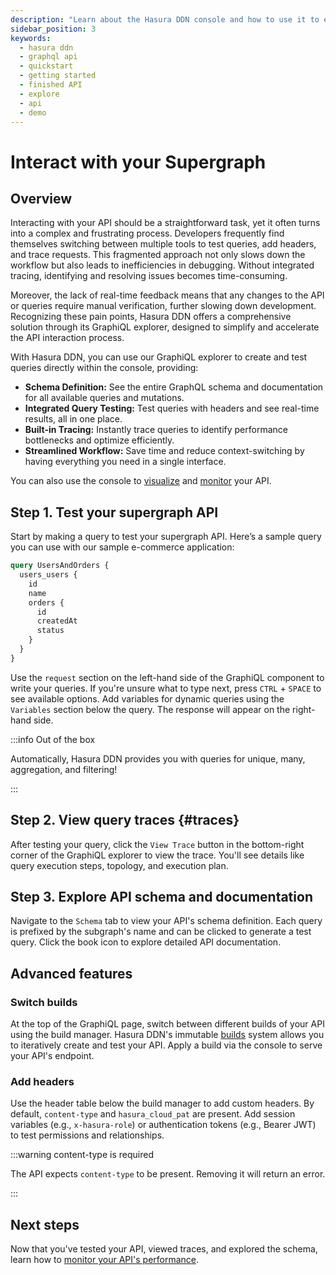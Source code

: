 ```yaml
---
description: "Learn about the Hasura DDN console and how to use it to explore a finished supergraph."
sidebar_position: 3
keywords:
  - hasura ddn
  - graphql api
  - quickstart
  - getting started
  - finished API
  - explore
  - api
  - demo
---
```



# Interact with your Supergraph

## Overview

Interacting with your API should be a straightforward task, yet it often turns into a complex and frustrating process.
Developers frequently find themselves switching between multiple tools to test queries, add headers, and trace requests.
This fragmented approach not only slows down the workflow but also leads to inefficiencies in debugging. Without
integrated tracing, identifying and resolving issues becomes time-consuming.

Moreover, the lack of real-time feedback means that any changes to the API or queries require manual verification,
further slowing down development. Recognizing these pain points, Hasura DDN offers a comprehensive solution through its
GraphiQL explorer, designed to simplify and accelerate the API interaction process.

With Hasura DDN, you can use our GraphiQL explorer to create and test queries directly within the console, providing:

- **Schema Definition:** See the entire GraphQL schema and documentation for all available queries and mutations.
- **Integrated Query Testing:** Test queries with headers and see real-time results, all in one place.
- **Built-in Tracing:** Instantly trace queries to identify performance bottlenecks and optimize efficiently.
- **Streamlined Workflow:** Save time and reduce context-switching by having everything you need in a single interface.

You can also use the console to [visualize](/basics/explore/explore-your-api.mdx) and
[monitor](/basics/explore/monitor.mdx) your API.

## Step 1. Test your supergraph API

Start by making a query to test your supergraph API. Here’s a sample query you can use with our sample e-commerce
application:

```graphql
query UsersAndOrders {
  users_users {
    id
    name
    orders {
      id
      createdAt
      status
    }
  }
}
```

<Thumbnail src="/img/get-started/users-and-orders-query.png" alt="Sample query" width="1000px" />

Use the `request` section on the left-hand side of the GraphiQL component to write your queries. If you're unsure what
to type next, press `CTRL` + `SPACE` to see available options. Add variables for dynamic queries using the `Variables`
section below the query. The response will appear on the right-hand side.

:::info Out of the box

Automatically, Hasura DDN provides you with queries for unique, many, aggregation, and filtering!

:::

## Step 2. View query traces {#traces}

After testing your query, click the `View Trace` button in the bottom-right corner of the GraphiQL explorer to view the
trace. You'll see details like query execution steps, topology, and execution plan.

<Thumbnail src="/img/get-started/trace-details.png" alt="Sample trace data" width="1000px" />

## Step 3. Explore API schema and documentation

Navigate to the `Schema` tab to view your API's schema definition. Each query is prefixed by the subgraph's name and can
be clicked to generate a test query. Click the book icon to explore detailed API documentation.

## Advanced features

### Switch builds

At the top of the GraphiQL page, switch between different builds of your API using the build manager. Hasura DDN's
immutable [builds](/project-configuration/builds.mdx) system allows you to iteratively create and test your API. Apply a
build via the console to serve your API's endpoint.

<Thumbnail src="/img/get-started/console-switch-builds.png" alt="Switch builds" width="1000px" />

### Add headers

Use the header table below the build manager to add custom headers. By default, `content-type` and `hasura_cloud_pat`
are present. Add session variables (e.g., `x-hasura-role`) or authentication tokens (e.g., Bearer JWT) to test
permissions and relationships.

<Thumbnail src="/img/get-started/console-headers.png" alt="Add and edit custom headers" width="1000px" />

:::warning content-type is required

The API expects `content-type` to be present. Removing it will return an error.

:::

## Next steps

Now that you've tested your API, viewed traces, and explored the schema, learn how to
[monitor your API's performance](/basics/explore/monitor.mdx).
